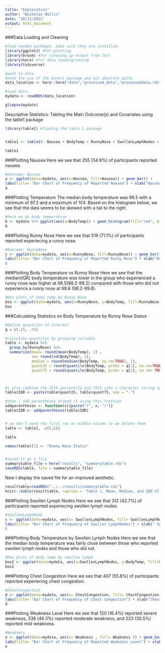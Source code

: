 ```yaml
---
title: "Exploration"
author: "Nicholas Mallis"
date: "10/11/2021"
output: html_document
---
```

###Data Loading and Cleaning
```r
#load needed packages. make sure they are installed.
library(ggplot2) #for plotting
library(broom) #for cleaning up output from lm()
library(here) #for data loading/saving
library(tidyverse)

#path to data
#note the use of the here() package and not absolute paths
data_location <- here::here("data","processed_data","processeddata.rds")

#load data. 
mydata <- readRDS(data_location)

glimpse(mydata)

```

Descriptive Statistics: Tabling the Main Outcome(s) and Covariates using the table1 package
```r
library(table1) #loading the table 1 package


table1 <- table1(~ Nausea + BodyTemp + RunnyNose + SwollenLymphNodes + ChestCongestion + Weakness +  NasalCongestion + CoughYN + Sneeze + Fatigue + SubjectiveFever + Headache , data=mydata, overall="Total")

table1
```


###Plotting Nausea
Here we see that 255 (34.9%) of participants reported nausea.
```r
#Outcome: Nausea
a <- ggplot(data=mydata, aes(x=Nausea, fill=Nausea)) + geom_bar() +
labs(title= "Bar Chart of Frequency of Reported Nausea") + xlab("Nausea") +  ylab("Count") + theme_classic()
a
```

###Plotting Temperature
The median body temperature was 98.5 with a minimum of 97.2 and a maximum of 103. Based on the histogram below, we see that the data seems to be skewed with a tail to the right.
```r

#here we do body temperature
b <- mydata %>% ggplot(aes(x=BodyTemp)) + geom_histogram(fill="red", binwidth =.25) + labs(title= "Histogram of Body Temperature") + xlab("Histogram of Body Temperature") +  ylab("Count") + theme_classic()
b


```

###Plotting Runny Nose
Here we see that 519 (71.1%) of participants reported experiecing a runny nose.
```r
#Outcome: RunnyNose
c <- ggplot(data=mydata, aes(x=RunnyNose, fill=RunnyNose)) + geom_bar() +
labs(title= "Bar Chart of Frequency of Reported Runny Nose") + xlab("Runny Nose") +  ylab("Count") + theme_classic()
c
```


###Plotting Body Temperature vs Runny Nose
Here we see that the median(IQR) body temperature was lower in the group who experienced a runny nose was higher at 98.5(98.2-99.2) compared with those who did not experience a runny nose at 98.8 (98.2-99.6).


```r

#box plots of body temp by Runny Nose
box <- ggplot(data=mydata, aes(x=RunnyNose, y=BodyTemp, fill=RunnyNose)) + geom_boxplot() + labs(title= "Boxplot of Body Temperature vs Runny Nose ") + xlab("Runny Nose (Yes or No") +  ylab("Body Temperature") + theme_classic()
box

```
###Calculating Statistics on Body Temperature by Runny Nose Status
```r
#define quantiles of interest
q = c(.25, .75)

#calculate quantiles by grouping variable
table <- mydata %>%
  group_by(RunnyNose) %>%
  summarize(mean= round(mean(BodyTemp), 1) ,
            sd= round(sd(BodyTemp), 1),
            median = round(median(BodyTemp, na.rm=TRUE), 1),
            quant25 = round(quantile(BodyTemp, probs = q[1], na.rm=TRUE), 1), 
            quant75 = round(quantile(BodyTemp, probs = q[2], na.rm= TRUE), 1))



#i also combine the 25th percentile and 75th into a character string seperated by a "-"
table$IQR <- paste(table$quant25, table$quant75, sep = "-")

#then i add parentheses around it using this function
addparentheses <- function(x){paste("(", x, ")")}
table$IQR <- addparentheses(table$IQR)


# we don't need the first row or middle colums so we delete them
table <- table[, -c(5,6)]

table

names(table)[1] <- "Runny Nose Status"


#saved it as a file
summarytable_file = here("results", "summarytable.rds")
saveRDS(table, file = summarytable_file)
```
Now I  display the saved file for an improved aesthetic. 
```r

resulttable=readRDS("../../results/summarytable.rds")
knitr::kable(resulttable, caption = 'Table 1. Mean, Median, and IQR of Body Temperature by Runny Nose Status')
```


###Plotting Swollen Lymph Nodes
Here we see that 312 (42.7%) of participants reported experiecing swollen lymph nodes.
```r
#SwollenLymphNode
c <- ggplot(data=mydata, aes(x= SwollenLymphNodes, fill= SwollenLymphNodes)) + geom_bar() +
labs(title= "Bar Chart of Frequency of Swollen LymphNodes") + xlab(" Swollen LymphNodes") +  ylab("Count") + theme_classic()
c
```

###Plotting Body Temperature by Swollen Lymph Nodes 
Here we see that the median body temperature was fairly close between those who reported swollen lymph nodes and those who did not.
```r

#box plots of body temp by swollen lymph
box2 <- ggplot(data=mydata, aes(x=SwollenLymphNodes, y=BodyTemp, fill=SwollenLymphNodes)) + geom_boxplot() + labs(title= "Boxplot of Swollen Lymph Nodes vs Runny Nose ") + xlab("Swollen Lymph Nodes (Yes or No") +  ylab("Body Temperature") + theme_classic()
box2

```



###Plotting Chest Congestion
Here we see that 407 (55.8%) of participants reported experiecing chest congestion.
```r
#ChestCongestion
d <- ggplot(data=mydata, aes(x= ChestCongestion, fill= ChestCongestion)) + geom_bar() +
labs(title= "Bar Chart of Frequency of Chest Congestion") + xlab("Chest Congestion") +  ylab("Count") + theme_classic()
d
```


###Plotting Weakness Level
Here we see that 120 (16.4%) reported severe weakness, 338 (46.3%) reported moderate weakness, and 223 (30.5%) reported mild weakness.


```r
#Weakness 
e <- ggplot(data=mydata, aes(x= Weakness , fill= Weakness )) + geom_bar() +
labs(title= "Bar Chart of Frequency of Reported Weakness Level") + xlab("Reported Weakness Level") +  ylab("Count") + theme_classic()
e
```











